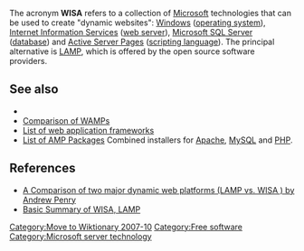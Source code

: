 {{dated prod|concern = {{{concern|This appears to be a [[Wikipedia:Avoid_neologisms|neologism]].}}}|month = October|day = 5|year = 2007|time = 02:59|timestamp = 20071005025920}}
<!-- Do not use the "dated prod" template directly; the above line is generated by "subst:prod|reason" -->

[[Category:Move to Wiktionary 2007-10]]

The acronym '''WISA''' refers to a collection of [[Microsoft]] technologies that can be used to create "dynamic websites": [[Windows (operating system)|Windows]] ([[operating system]]), [[Internet Information Services]] ([[Web server|web server]]), [[Microsoft SQL Server]] ([[database]]) and [[Active Server Pages]] ([[scripting language]]). The principal alternative is [[LAMP (software bundle)|LAMP]], which is offered by the open source software providers.



== See also ==
* [[Category:Free software]]
* [[Comparison of WAMPs]]
* [[List of web application frameworks]]
* [[List of AMP Packages]] Combined installers for [[Apache HTTP Server|Apache]], [[MySQL]] and [[PHP]].

== References ==
*[http://www.shawnolson.net/a/302/ A Comparison of two major dynamic web platforms (LAMP vs. WISA ) by Andrew Penry]
*[http://www.lyberty.com/encyc/articles/tech/WISA.html Basic Summary of WISA, LAMP]

{{web-software-stub}}

[[Category:Microsoft server technology]]